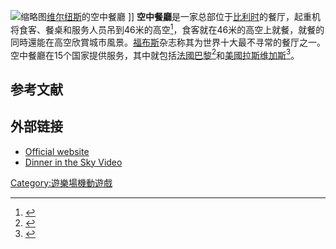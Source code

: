 [[File:Dinner_in_the_Sky_2012_Vilnius,_Lithuania.jpg|缩略图]][[维尔纽斯|维尔纽斯]]的空中餐廳 ]]
'''空中餐廳'''是一家总部位于[[比利时|比利时]]的餐厅，起重机将食客、餐桌和服务人员吊到46米的高空<ref name="mcdonald">{{Cite news|url=http://www.dailymail.co.uk/pages/live/articles/news/news.html?in_article_id=451569&in_page_id=1770|title=Pie in the sky: The 150ft-high restaurant|first=Lucy|author=McDonald|date=2007-04-29|location=London|work=Daily Mail|accessdate=2020-09-17|archive-date=2007-09-29|archive-url=https://web.archive.org/web/20070929122622/http://www.dailymail.co.uk/pages/live/articles/news/news.html?in_article_id=451569&in_page_id=1770|dead-url=no}}</ref>，食客就在46米的高空上就餐，就餐的同時還能在高空欣賞城市風景。[[福布斯|福布斯]]杂志称其为世界十大最不寻常的餐厅之一。空中餐廳在15个国家提供服务，其中就包括[[法國|法國]][[巴黎|巴黎]]<ref>{{Cite news|url=http://www.20minutes.fr/article/347039/France-Un-restaurant-au-bord-du-vide.php|title=Un restaurant au bord du vide|language=fr|publisher=20minutes.fr|date=2009-09-14|accessdate=2010-12-03|archiveurl=https://web.archive.org/web/20090922224204/http://www.20minutes.fr/article/347039/France-Un-restaurant-au-bord-du-vide.php|archivedate=2009-09-22}}</ref>和[[美國|美國]][[拉斯维加斯|拉斯维加斯]]<ref>{{Cite web|title=Dinner in the Sky Las Vegas|url=http://www.dinnerintheskylv.com|access-date=2022-02-07|archive-date=2021-02-11|archive-url=https://web.archive.org/web/20210211174459/http://www.dinnerintheskylv.com/|dead-url=no}}</ref>。   

== 参考文献 ==
<references />

== 外部链接 ==

* [http://dinnerinthesky.com Official website] {{Wayback|url=http://dinnerinthesky.com/ |date=20210427031106 }}
* [http://www.702.tv/videos/2009/jan/02/197/ Dinner in the Sky Video]

[[Category:遊樂場機動遊戲|Category:遊樂場機動遊戲]]